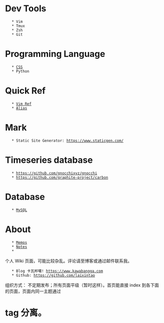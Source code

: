 = Dev Tools =
    * Vim
    * Tmux
    * Zsh
    * Git

= Programming Language =
    * [[CSS]]
    * Python

= Quick Ref =
    * [[Vim Ref]]
    * [[Alias]]

= Mark =
    * Static Site Generator: https://www.staticgen.com/

= Timeseries database =
    * https://github.com/gnocchixyz/gnocchi
    * https://github.com/graphite-project/carbon
= Database =
    * [[MySQL]]
= About =
    * [[Memos]]
    * [[Notes]]
    * 

个人 Wiki 页面，可能比较杂乱。评论请至博客或通过邮件联系我。
    * Blog 卡瓦邦噶! https://www.kawabangga.com
    * Github: https://github.com/laixintao

组织方式：
不定期发布；所有页面平级（暂时这样）。首页能直接 index 到各下面的页面，页面内同一主题通过 <h1> tag 分离。
